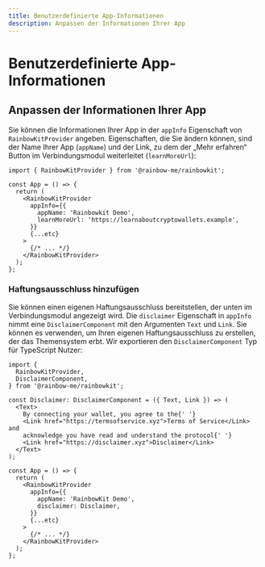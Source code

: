 ```yaml
---
title: Benutzerdefinierte App-Informationen
description: Anpassen der Informationen Ihrer App
---
```


# Benutzerdefinierte App-Informationen

## Anpassen der Informationen Ihrer App

Sie können die Informationen Ihrer App in der `appInfo` Eigenschaft von `RainbowKitProvider` angeben. Eigenschaften, die Sie ändern können, sind der Name Ihrer App (`appName`) und der Link, zu dem der „Mehr erfahren“ Button im Verbindungsmodul weiterleitet (`learnMoreUrl`):

```tsx
import { RainbowKitProvider } from '@rainbow-me/rainbowkit';

const App = () => {
  return (
    <RainbowKitProvider
      appInfo={{
        appName: 'Rainbowkit Demo',
        learnMoreUrl: 'https://learnaboutcryptowallets.example',
      }}
      {...etc}
    >
      {/* ... */}
    </RainbowKitProvider>
  );
};
```

### Haftungsausschluss hinzufügen

Sie können einen eigenen Haftungsausschluss bereitstellen, der unten im Verbindungsmodul angezeigt wird. Die `disclaimer` Eigenschaft in `appInfo` nimmt eine `DisclaimerComponent` mit den Argumenten `Text` und `Link`. Sie können es verwenden, um Ihren eigenen Haftungsausschluss zu erstellen, der das Themensystem erbt. Wir exportieren den `DisclaimerComponent` Typ für TypeScript Nutzer:

```tsx
import {
  RainbowKitProvider,
  DisclaimerComponent,
} from '@rainbow-me/rainbowkit';

const Disclaimer: DisclaimerComponent = ({ Text, Link }) => (
  <Text>
    By connecting your wallet, you agree to the{' '}
    <Link href="https://termsofservice.xyz">Terms of Service</Link> and
    acknowledge you have read and understand the protocol{' '}
    <Link href="https://disclaimer.xyz">Disclaimer</Link>
  </Text>
);

const App = () => {
  return (
    <RainbowKitProvider
      appInfo={{
        appName: 'RainbowKit Demo',
        disclaimer: Disclaimer,
      }}
      {...etc}
    >
      {/* ... */}
    </RainbowKitProvider>
  );
};
```
